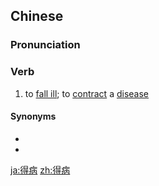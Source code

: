 ==Chinese==
{{zh-forms}}

===Pronunciation===
{{zh-pron
|m=débìng
|c=dak1 beng6
|cat=v
}}

===Verb===
{{zh-verb}}

# to [[fall ill]]; to [[contract]] a [[disease]]

====Synonyms====
* {{zh-l|患病}}
* {{zh-l|生病}}

{{zh-cat|Intermediate}}

[[ja:得病]]
[[zh:得病]]